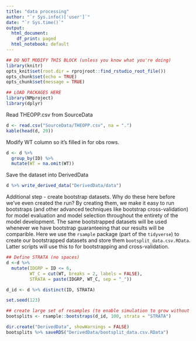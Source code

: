 ```yaml
---
title: "data processing"
author: "`r Sys.info()['user']`"
date: "`r Sys.time()`"
output:
  html_document:
    df_print: paged
  html_notebook: default
---
```



```r
## DO NOT MODIFY THIS BLOCK (unless you know what you're doing)
library(knitr)
opts_knit$set(root.dir = rprojroot::find_rstudio_root_file())
opts_chunk$set(echo = TRUE)
opts_chunk$set(message = TRUE)
```

```r
## LOAD PACKAGES HERE
library(NMproject)
library(dplyr)

```

Read THEOPP.csv from SourceData

```r

d <- read.csv("SourceData/THEOPP.csv", na = ".")
kable(head(d, 20))

```

Modify WT column so it's filled in for obs rows.

```r

d <- d %>%
  group_by(ID) %>%
  mutate(WT = na.omit(WT))

```

Save the dataset into DerivedData

```r

d %>% write_derived_data("DerivedData/data")

```

Additional step - create bootstrap datasets.  Why do these here before we've even created the run?  By creating them, we make it easy to run bootstraps (and other advanced techniques like bootstrap cross-validation) for model evaluation and model selection throughout the entirety of the model development.  The same bootstrapped datasets will be used whenever we have bootstrap guaranteeing that our results will be comparible.  Here we use the `rsample` package (part of the `tidyverse`) to create our bootstrapped datasets and store them `bootsplit_data.csv.RData`.  Latter scripts will use this to for bootstrapping and cross-validation.

```r
## Define STRATA (no spaces)
d <-d %>%
  mutate(IDGRP = ID <= 6,
         WT_C = cut(WT, breaks = 2, labels = FALSE),
         STRATA = paste(IDGRP, WT_C, sep = "_"))

d_id <- d %>% distinct(ID, STRATA)

set.seed(123)

## create large set of resamples (to enable simulation to grow without ruining seed)
bootsplits <- rsample::bootstraps(d_id, 100, strata = "STRATA")

dir.create("DerivedData", showWarnings = FALSE)
bootsplits %>% saveRDS("DerivedData/bootsplit_data.csv.RData")

```



